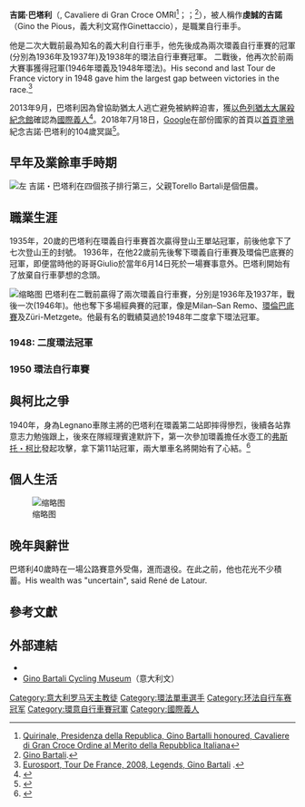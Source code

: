 {{Infobox Cyclist|name=吉諾·巴塔利|image=Gino Bartali 1963.jpg|caption=1963年的巴塔利|full_name=Gino Bartali|fullname=Gino Bartali|nickname=虔誠的吉諾(Gino the Pious, ''Ginettaccio'', ''L'uomo di ferro)''|birth_date={{birth date|df=yes|1914|7|18}}|birth_place=義大利佛羅倫斯{{link-it|Ponte a Ema|Ponte a Ema}}|death_date=5 May 2000<span style="display:none">(<span class="dday deathdate">2000-05-05</span>)</span> (享年85歲)|death_place=義大利佛羅倫斯|discipline=Road|role=自行車手
|ridertype=[[Climbing_specialist|Climber]]
|amateuryears1=1931–1934
|amateurteam1=–
|proyears1=1935|proteam1=Frejus
|proyears2=1936–1945|proteam2=[[Legnano_cycling_team|Legnano]]
|proyears3=1946–1947|proteam3=Tebag and Legnano
|proyears4=1948|proteam4=[[Legnano_cycling_team|Legnano]]
|proyears5=1949–50|proteam5=Bartali – Gardiol
|proyears6=1951|proteam6=Bartali – Ursus
|proyears7=1952|proteam7=Tebag and Bartali
|proyears8=1953|proteam8=Bartali
|proyears9=1954|proteam9=Bartali – Brooklin
|majorwins=
}}
'''吉諾·巴塔利'''（{{lang-it|Gino Bartali}}, Cavaliere di Gran Croce OMRI<ref>[http://www.quirinale.it/onorificenze/DettaglioDecorato.asp?idprogressivo=10990&iddecorato=10570 Quirinale, Presidenza della Republica, Gino Bartalli honoured, Cavaliere di Gran Croce Ordine al Merito della Repubblica Italiana]</ref>；{{IPA-it|ˈdʒiːno ˈbartali}}；{{bd|1914年|7月18日|2000年|5月5日|catIdx=B}}<ref>[https://web.archive.org/web/20131029200325/http://velopalmares.free.fr/bartali.htm Gino Bartali]. </ref>），被人稱作'''虔誠的吉諾'''（Gino the Pious，義大利文寫作Ginettaccio），是職業自行車手。

他是二次大戰前最為知名的義大利自行車手，他先後成為兩次環義自行車賽的冠軍(分別為1936年及1937年)及1938年的環法自行車賽冠軍。
二戰後，他再次於前兩大賽事獲得冠軍(1946年環義及1948年環法)。His second and last Tour de France victory in 1948 gave him the largest gap between victories in the race.<ref name="EuroSport">[http://www.eurosport.fr/cyclisme/tour-de-france/2008/legendes-gino-bartali_sto903644/story.shtml Eurosport, Tour De France, 2008, Legends, Gino Bartali] {{Wayback|url=http://www.eurosport.fr/cyclisme/tour-de-france/2008/legendes-gino-bartali_sto903644/story.shtml |date=20180717212642 }}.</ref>

2013年9月，巴塔利因為曾協助猶太人逃亡避免被納粹迫害，獲[[以色列猶太大屠殺紀念館|以色列猶太大屠殺紀念館]]確認為[[國際義人|國際義人]]<ref name=":0">{{cite web|url=http://www.bbc.co.uk/news/magazine-27333310|title=Gino Bartali: The cyclist who saved Jews in wartime Italy|accessdate=9 May 2014|author=Peter Crutchley|date=9 May 2014|publisher=BBC News|archive-date=2020-11-12|archive-url=https://web.archive.org/web/20201112035900/https://www.bbc.co.uk/news/magazine-27333310|dead-url=no}}</ref>。2018年7月18日，[[Google|Google]]在部份國家的首頁以[[Doodle|首頁塗鴉]]紀念吉諾·巴塔利的104歲冥誕<ref>{{Cite web |url=https://www.google.com/doodles/gino-bartalis-104th-birthday |title=吉諾巴塔利 104 歲冥誕 |access-date=2018-08-25 |archive-date=2021-01-24 |archive-url=https://web.archive.org/web/20210124195709/http://www.google.com/doodles/gino-bartalis-104th-birthday |dead-url=no }}</ref>。

== 早年及業餘車手時期 ==
[[File:Casabartali.jpg|左]]
吉諾・巴塔利在四個孩子排行第三，父親Torello Bartali是個佃農。

== 職業生涯 ==
1935年，20歲的巴塔利在環義自行車賽首次贏得登山王單站冠軍，前後他拿下了七次登山王的封號。
1936年，在他22歲前先後奪下環義自行車賽及環倫巴底賽的冠軍，即便當時他的哥哥Giulio於當年6月14日死於一場賽事意外。巴塔利開始有了放棄自行車夢想的念頭。

[[File:Gino_Bartali_1945.jpg|缩略图]]
巴塔利在二戰前贏得了兩次環義自行車賽，分別是1936年及1937年，戰後一次(1946年)。他也奪下多場經典賽的冠軍，像是Milan–San Remo、[[環倫巴底賽|環倫巴底賽]]及Züri-Metzgete。他最有名的戰績莫過於1948年二度拿下環法冠軍。

=== 1948: 二度環法冠軍 ===

=== 1950 環法自行車賽 ===

== 與柯比之爭 ==
1940年，身為Legnano車隊主將的巴塔利在環義第二站即摔得慘烈，後續各站靠意志力勉強跟上，後來在隊經理賓達默許下，第一次參加環義擔任水壺工的[[冯斯托·科皮|弗斯托・柯比]]發起攻擊，拿下第11站冠軍，兩大單車名將開始有了心結。<ref>{{Cite web|url=http://www.santinisms.tw/blog_detail.aspx?ID=1d8ee775-9d9d-4c86-86bc-e5ab2288bef6&ParentID=814eeff5-64c6-4860-9295-3bfb3d94e06c|title=環義小學堂-環義史上的瑜亮之爭|accessdate=2017-05-17|author=|date=|publisher=|archive-url=https://web.archive.org/web/20171110214452/http://www.santinisms.tw/blog_detail.aspx?ID=1d8ee775-9d9d-4c86-86bc-e5ab2288bef6&ParentID=814eeff5-64c6-4860-9295-3bfb3d94e06c|archive-date=2017-11-10|dead-url=yes}}</ref>

== 個人生活 ==
[[File:Gino_Bartali_with_family_1963.jpg|缩略图]]

== 晚年與辭世 ==
巴塔利40歲時在一場公路賽意外受傷，進而退役。在此之前，他也花光不少積蓄。His wealth was "uncertain", said René de Latour.

== 參考文獻 ==
{{reflist|30em}}

== 外部連結 ==
* {{Cycling archives|960|id=960}}
* [http://www.ciclomuseo-bartali.it/ Gino Bartali Cycling Museum]{{Wayback|url=http://www.ciclomuseo-bartali.it/ |date=20200614005948 }}（意大利文）

[[Category:意大利罗马天主教徒|Category:意大利罗马天主教徒]]
[[Category:環法單車選手|Category:環法單車選手]]
[[Category:环法自行车赛冠军|Category:环法自行车赛冠军]]
[[Category:環意自行車賽冠軍|Category:環意自行車賽冠軍]]
[[Category:國際義人|Category:國際義人]]